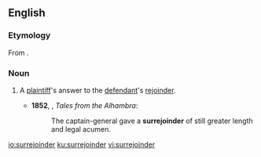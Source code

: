 ==English==

===Etymology===
From {{prefix|sur|rejoinder|lang=en}}.

===Noun===
{{en-noun}}

# {{lb|en|legal}} A [[plaintiff]]'s answer to the [[defendant]]'s [[rejoinder]].
#* '''1852''', {{w|Washington Irving}}, ''Tales from the Alhambra'':
#*: The captain-general gave a '''surrejoinder''' of still greater length and legal acumen.

[[io:surrejoinder]]
[[ku:surrejoinder]]
[[vi:surrejoinder]]